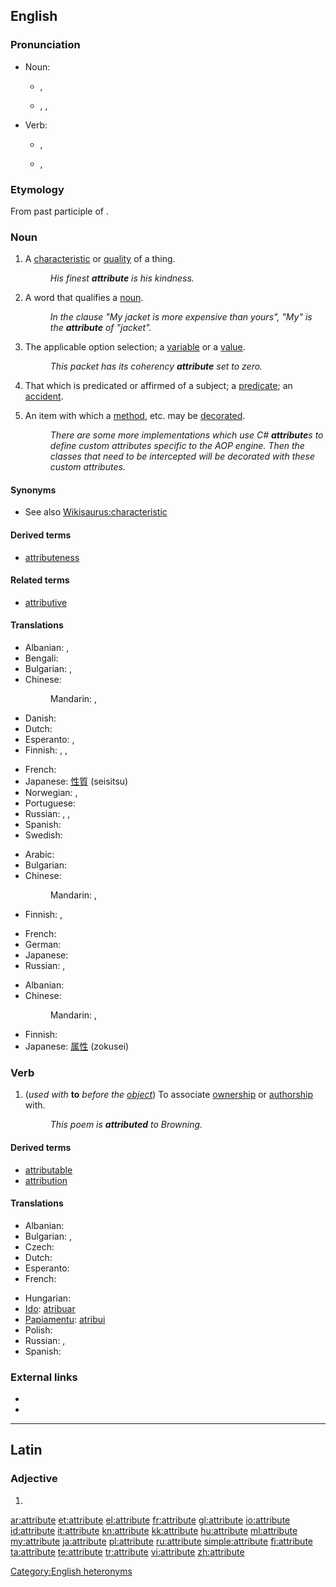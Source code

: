 {{wikipedia}}
==English==

===Pronunciation===
* Noun:
** {{a|UK}} {{IPA|/ˈætrɪbjuːt/}}, {{SAMPA|/"{trIbju:t/}}
** {{a|US}} {{enPR|ă'trĭ-byo͞ot}}, {{IPA|/ˈætrɪbjut/}}, {{SAMPA|/"{trIbjut/}}
**: {{audio|en-us-attribute-noun.ogg|Audio (US)}}
* Verb:
** {{a|UK}} {{IPA|/æˈtrɪbjuːt/}}, {{SAMPA|/{"trIbju:t/}}
** {{a|US}} {{enPR|ă-trĭb'yo͞ot}}, {{IPA|/æˈtrɪbjut/}} {{SAMPA|/{"trIbjut/}}
**: {{audio|en-us-attribute-verb.ogg|Audio (US)}}

===Etymology===
From {{etyl|la}} {{term|attributus}} past participle of {{term|attribuere}}.

===Noun===
{{en-noun}}

# A [[characteristic]] or [[quality]] of a thing.
#: ''His finest '''attribute''' is his kindness.''
# {{grammar}} A word that qualifies a [[noun]].
#: ''In the clause "My jacket is more expensive than yours", "My" is the '''attribute''' of "jacket".''
# {{computing}} The applicable option selection; a [[variable]] or a [[value]].
#: ''This packet has its coherency '''attribute''' set to zero.''
# {{logic}} That which is predicated or affirmed of a subject; a [[predicate]]; an [[accident]].<!--From Century 1911.-->
# {{computing}} An item with which a [[method]], etc. may be [[decorate]]d.
#: ''There are some more implementations which use C# '''attribute'''s to define custom attributes specific to the AOP engine. Then the classes that need to be intercepted will be decorated with these custom attributes.''

====Synonyms====
* See also [[Wikisaurus:characteristic]]

====Derived terms====
* [[attributeness]]

====Related terms====
* [[attributive]]

====Translations====
{{trans-top|characteristic or quality}}
* Albanian: {{t+|sq|atribut|xs=Albanian}}, {{t-|sq|veti|xs=Albanian}}
* Bengali: {{t-|bn|বৈশিষ্ট্য|sc=Beng|xs=Bengali}}
* Bulgarian: {{t+|bg|качество}},  {{t+|bg|свойство}}
* Chinese:
*: Mandarin: {{t|cmn|屬性|sc=Hani}},  {{t|cmn|属性|tr=shǔxìng|sc=Hani}}
* Danish: {{t+|da|attribut}}
* Dutch: {{t-|nl|attribuut|n}}
* Esperanto: {{t-|eo|trajto|xs=Esperanto}}, {{t+|eo|eco|xs=Esperanto}}
* Finnish: {{t-|fi|määrite}}, {{t+|fi|attribuutti}}, {{t+|fi|ominaisuus}}
{{trans-mid}}
* French: {{t+|fr|attribut|m}}
* Japanese: [[性質]] (seisitsu)
* Norwegian: {{t|no|attributt|m}}, {{t|no|egenskap|m}}
* Portuguese: {{t+|pt|atributo|m}}
* Russian: {{t+|ru|свойство|n|tr=svójstvo}},  {{t|ru|характерная черта|f|tr=xaraktérnaja čertá}},  {{t+|ru|атрибут|m|tr=atribút}}
* Spanish: {{t+|es|atributo|m}}
* Swedish: {{t-|sv|Attribut}}
{{trans-bottom}}

{{trans-top|grammar: word qualifying a noun}}
* Arabic: {{t|ar|ميزة|f|tr=miiza}}
* Bulgarian: {{t+|bg|определение}}
* Chinese:
*: Mandarin: {{t|cmn|定語|sc=Hani}},  {{t|cmn|定语|tr=dìngyǔ|sc=Hani}}
* Finnish: {{t+|fi|attribuutti}}, {{t+|fi|määre}}
{{trans-mid}}
* French: {{t+|fr|attribut|m}}
* German: {{t+|de|Attribut|n}}
* Japanese: {{t|ja|限定詞|tr=げんていし, genteishi}}
* Russian: {{t+|ru|определение|n|tr=opredelénije}},  {{t+|ru|атрибут|m|tr=atribút}}
{{trans-bottom}}

{{trans-top|computing: the applicable option selection}}
* Albanian: {{t+|sq|atribut|xs=Albanian}}
* Chinese:
*: Mandarin: {{t|cmn|屬性|sc=Hani}},  {{t|cmn|属性|tr=shǔxìng|sc=Hani}}
{{trans-mid}}
* Finnish: {{t+|fi|attribuutti}}
* Japanese: [[属性]] (zokusei)
{{trans-bottom}}

===Verb===
{{en-verb|attribut|ing}}

# (''used with'' '''to''' ''before the [[object]]'') To associate [[ownership]] or [[authorship]] with.
#: ''This poem is '''attributed''' to Browning.''

====Derived terms====
* [[attributable]]
* [[attribution]]

====Translations====
{{trans-top|to associate ownership or authorship with}}
* Albanian: {{t+|sq|atribut|xs=Albanian}}
* Bulgarian: {{t|bg|приписвам}},  {{t|bg|отдавам}}
* Czech: {{t-|cs|připisovat}}
* Dutch: {{t+|nl|toeschrijven}}
* Esperanto: {{t-|eo|atribui|xs=Esperanto}}
* French: {{t+|fr|attribuer}}
{{trans-mid}}
* Hungarian: {{t|hu|tulajdonít}}
* [[Ido]]: [[atribuar]]
* [[Papiamentu]]: [[atribui]]
* Polish: {{t|pl|przypisać}}
* Russian: {{t|ru|приписывать}}, {{t|ru|относить}}
* Spanish: {{t+|es|atribuir}}
{{trans-bottom}}

===External links===
* {{R:Webster 1913}}
* {{R:Century 1911}}

[[Category:English heteronyms]]

----

==Latin==

===Adjective===
{{la-adj-form|attribūte}}

# {{inflection of|attributus|attribūtus|voc|m|s|lang=la}}

[[ar:attribute]]
[[et:attribute]]
[[el:attribute]]
[[fr:attribute]]
[[gl:attribute]]
[[io:attribute]]
[[id:attribute]]
[[it:attribute]]
[[kn:attribute]]
[[kk:attribute]]
[[hu:attribute]]
[[ml:attribute]]
[[my:attribute]]
[[ja:attribute]]
[[pl:attribute]]
[[ru:attribute]]
[[simple:attribute]]
[[fi:attribute]]
[[ta:attribute]]
[[te:attribute]]
[[tr:attribute]]
[[vi:attribute]]
[[zh:attribute]]